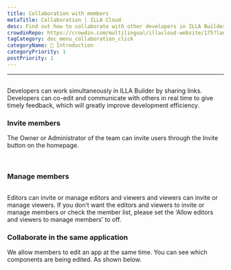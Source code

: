 ```yaml
---
title: Collaboration with members
metaTitle: Collaboration | ILLA Cloud
desc: Find out how to collaborate with other developers in ILLA Builder by sharing links, co-editing and communicating in real time to boost development efficiency.
crowdinRepo: https://crowdin.com/multilingual/illacloud-website/175?languages=en&filter=basic&value=0
tagCategory: doc_menu_collaboration_click
categoryName: 👋 Introduction
categoryPriority: 1
postPriority: 1
---
```


* * *

## <h2 hidden>Collaboration with members</h2>

Developers can work simultaneously in ILLA Builder by sharing links. Developers can co-edit and communicate with others in real time to give timely feedback, which will greatly improve development efficiency.

### Invite members

The Owner or Administrator of the team can invite users through the Invite button on the homepage. 

<img src='https://cdn.illacloud.com/official-website/img/docs/assemble/collaboration.png' alt="" />

<img src='https://cdn.illacloud.com/official-website/img/docs/assemble/collaboration(1).png' alt="" />

### Manage members

<img src='https://cdn.illacloud.com/official-website/img/docs/assemble/collaboration(2).png' alt="" />

Editors can invite or manage editors and viewers and viewers can invite or manage viewers. If you don’t want the editors and viewers to invite or manage members or check the member list, please set the ‘Allow editors and viewers to manage members’ to off.

### Collaborate in the same application

We allow members to edit an app at the same time. You can see which components are being edited. As shown below. 

<img src='https://cdn.illacloud.com/official-website/img/docs/assemble/collaboration(3).png' alt="" />
